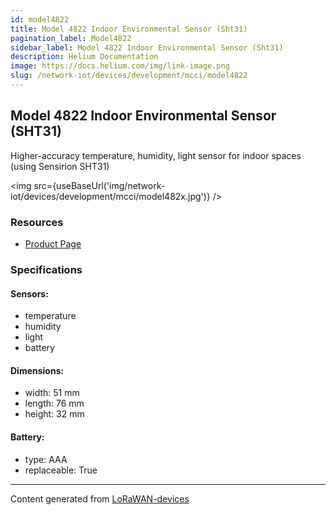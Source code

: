 ```yaml
---
id: model4822
title: Model 4822 Indoor Environmental Sensor (Sht31)
pagination_label: Model4822
sidebar_label: Model 4822 Indoor Environmental Sensor (Sht31)
description: Helium Documentation
image: https://docs.helium.com/img/link-image.png
slug: /network-iot/devices/development/mcci/model4822
---
```



<LegacyContentBanner />

## Model 4822 Indoor Environmental Sensor (SHT31)

Higher-accuracy temperature, humidity, light sensor for indoor spaces (using Sensirion SHT31)

<img src={useBaseUrl('img/network-iot/devices/development/mcci/model482x.jpg')} />

### Resources

- [Product Page](https://mcci.io/m4821)

### Specifications

#### Sensors:

- temperature
- humidity
- light
- battery

#### Dimensions:

- width: 51 mm
- length: 76 mm
- height: 32 mm

#### Battery:

- type: AAA
- replaceable: True

---

Content generated from [LoRaWAN-devices](https://github.com/TheThingsNetwork/lorawan-devices)
